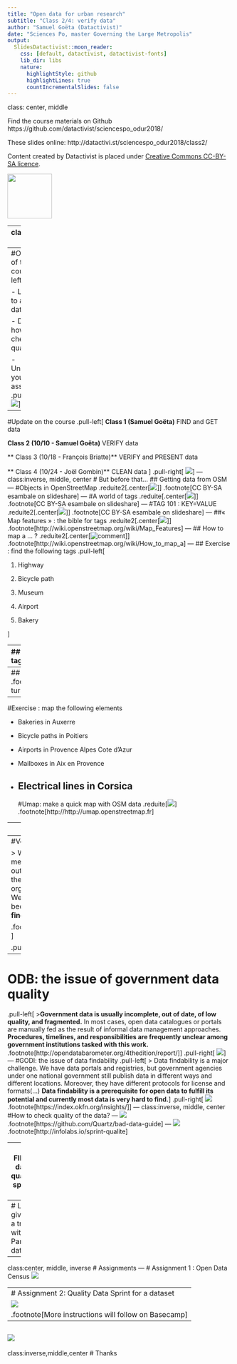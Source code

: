 ```yaml
---
title: "Open data for urban research"
subtitle: "Class 2/4: verify data"
author: "Samuel Goëta (Datactivist)"
date: "Sciences Po, master Governing the Large Metropolis"
output:
  SlidesDatactivist::moon_reader:
    css: [default, datactivist, datactivist-fonts]
    lib_dir: libs
    nature:
      highlightStyle: github
      highlightLines: true
      countIncrementalSlides: false
---
```

class: center, middle

Find the course materials on Github https://github.com/datactivist/sciencespo_odur2018/

These slides online: http://datactivi.st/sciencespo_odur2018/class2/

Content created by Datactivist is placed under [Creative Commons CC-BY-SA licence](https://creativecommons.org/licenses/by-sa/3.0/deed.fr). 

<img src="./img/Logo_DATACTIVIST_TW.png" height="100px" />

---
class:center, middle

#Teach what you learned!
Origins of open data

Freedom of Information: differences with open data

Principles of open data

Ways of getting data 

---
#Objectives of this course
.pull-left[

- Learn how to assess a dataset

- Discover how to check data quality

- Understand your assignment
]
.pull-right[
![](img/qui.jpg)
]
---
#Update on the course
.pull-left[
**Class 1 (Samuel Goëta)** FIND and GET data

**Class 2 (10/10 - Samuel Goëta)** VERIFY data

** Class 3 (10/18 - François Briatte)** VERIFY and PRESENT data

** Class 4 (10/24 - Joël Gombin)** CLEAN data
]
.pull-right[
![](img/oc.png)
]
---
class:inverse, middle, center
# But before that…
## Getting data from OSM
---
#Objects in OpenStreetMap
.reduite2[.center[![](img/nodes.png)]]
.footnote[CC BY-SA esambale on slideshare]
---
#A world of tags
.reduite[.center[![](img/tags.png)]]
.footnote[CC BY-SA esambale on slideshare]
---
#TAG 101 : KEY=VALUE
.reduite2[.center[![](img/keyvalue.png)]]
.footnote[CC BY-SA esambale on slideshare]
---
##« Map features » : the bible for tags
.reduite2[.center[[![](img/mapfeatures.png)](http://wiki.openstreetmap.org/wiki/Map_Features)]]
.footnote[http://wiki.openstreetmap.org/wiki/Map_Features]
---
## How to map a ... ? 
.reduite2[.center[![comment](img/howto.png)]]
.footnote[http://wiki.openstreetmap.org/wiki/How_to_map_a]
---
## Exercise : find the following tags
.pull-left[

1. Highway 

2. Bicycle path

3. Museum

4. Airport

5. Bakery

]

---
## Solution : trouver les tags suivants
.pull-left[

1. Highway 

2. Bicycle path

3. Museum

4. Airport

5. Bakery
]
.pull-right[
1. Highway=motorway 

2. highway=cycleway or cycleway=*

3. Tourism=museum

4. Aeroway=aerodrome

5. Shop=bakery]
---
##👋Overpass
.reduite[![](img/overpass.png)]
.footnote[http://overpass-turbo.eu]
---
#Exercise : map the following elements


* Bakeries in Auxerre

* Bicycle paths in Poitiers

* Airports in Provence Alpes Cote d'Azur

* Mailboxes in Aix en Provence

* Electrical lines in Corsica
---
#Umap: make a quick map with OSM data
.reduite[![](img/umap.png)]
.footnote[http://http://umap.openstreetmap.fr]

---
class:inverse, middle, center
# Verify data
---
#Verify
.pull-left[

> We got our hands in the data, but that doesn’t mean it’s the data we need. We have to check out if details are valid, such as the meta-data, the methodology of collection, if we know who organised the dataset and it’s a credible source. We’ve heard a joke once, but it’s only funny because it’s true: **all data is bad, we just need to find out how bad it is**!

.footnote[https://schoolofdata.org/methodology/]
]

.pull-right[
![](img/verify.png)
]
---
# ODB: the issue of government data quality 
.pull-left[
>**Government data is usually incomplete, out of date, of low quality, and fragmented.** In most cases, open data catalogues or portals are manually fed as the result of informal data management approaches. **Procedures, timelines, and responsibilities are frequently unclear among government institutions tasked with this work.**
.footnote[http://opendatabarometer.org/4thedition/report/]
]
.pull-right[
![](img/quality.png)
]
---
#GODI: the issue of data findability
.pull-left[
> Data findability is a major challenge. We have data portals and registries, but government agencies under one national government still publish data in different ways and different locations. Moreover, they have different protocols for license and formats(…)
**Data findability is a prerequisite for open data to fulfill its potential and currently most data is very hard to find.**
]
.pull-right[
![](https://index.okfn.org/images/Datagapsclean.jpg)
.footnote[https://index.okfn.org/insights/]
]
---
class:inverse, middle, center
#How to check quality of the data?
---
![](img/quartz.png)
.footnote[https://github.com/Quartz/bad-data-guide]
---
![](img/fing.png)
.footnote[http://infolabs.io/sprint-qualite]

---
# FING: data quality sprint 🏃

**Why ?**
Non-quality of data has a high cost. It is notorious that 80% of a data scientist workload consists of data wrangling. Lots of high potential datasets are merely unusable. 

**For whom?**
All the actors in the data pipeline:
- collectors: have an overview of issues and launch initiatives to improve quality
- producers: gain feedback on data quality, improve data before publication
- project owners: anticipate issues reusers will encounter
- reusers: check the quality before starting a data project

**How?**
A "stress-test for data with a checklist and a template for reporting issues. 
---
# Let's give it a try with Paris data
[![](img/sprint.png)](https://docs.google.com/spreadsheets/d/1sWX8tYmE_4JnLTiNAaxsvNFbR4WO0XZXJ37RQW3cjeQ/edit?usp=drive_web&ouid=109602911684625086115)


---
class:center, middle, inverse
# Assignments
---
# Assignment 1 : Open Data Census 
[![](img/census.png)](https://docs.google.com/document/d/1ofL8KwyEyDy5zNokQpn850ppGAx0NBVD816ltPhUTiU/edit#heading=h.nwgkww13ato7)

---
# Assignment 2: Quality Data Sprint for a dataset
![](img/sprint.png)
.footnote[More instructions will follow on Basecamp]
---

![](http://www.agile-ux.com/wp-content/uploads/2010/11/roti-grosjean-agileux.png)
---
class:inverse,middle,center
# Thanks

